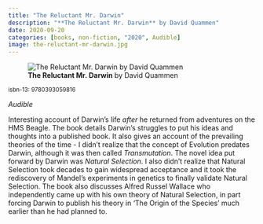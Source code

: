 ```yaml
---
title: "The Reluctant Mr. Darwin"
description: "**The Reluctant Mr. Darwin** by David Quammen"
date: 2020-09-20
categories: [books, non-fiction, "2020", Audible]
image: the-reluctant-mr-darwin.jpg
---
```

![**The Reluctant Mr. Darwin** by David Quammen](the-reluctant-mr-darwin.jpg){fig-align="left"}

<sup>isbn-13: 9780393059816</sup>

*Audible*

Interesting account of Darwin's life *after* he returned from adventures on the HMS Beagle. The book details Darwin's struggles to put his ideas and thoughts
into a published book. It also gives an account of the prevailing theories of the
time - I didn't realize that the concept of Evolution predates Darwin, although
it was then called *Transmutation*. The novel idea put forward by Darwin was
*Natural Selection*.
I also didn't realize that Natural Selection took decades to gain widespread
acceptance and it took the rediscovery of Mandel's experiments in genetics to
finally validate Natural Selection.
The book also discusses Alfred Russel Wallace who independently came up with his
own theory of Natural Selection, in part forcing Darwin to publish his theory in
'The Origin of the Species' much earlier than he had planned to.